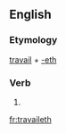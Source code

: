 ==English==

===Etymology===
[[travail]] + [[-eth]]

===Verb===
{{head|en|verb form}}

# {{en-archaic third-person singular of|travail}}

[[fr:travaileth]]